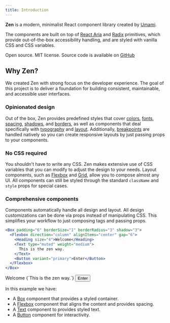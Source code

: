 ```yaml
---
title: Introduction
---
```


**Zen** is a modern, minimalist React component library created by [Umami](https://umami.is).

The components are built on top of [React Aria](https://react-spectrum.adobe.com/react-aria/) and [Radix](https://www.radix-ui.com/primitives) primitives, which provide
out-of-the-box accessibility handling, and are styled with vanilla CSS and CSS variables.

Open source. MIT license. Source code is available on [GitHub](https://github.com/umami-software/react-zen)

## Why Zen?

We created Zen with strong focus on the developer experience.
The goal of this project is to deliver a foundation for building consistent, maintainable, and accessible user interfaces.

### Opinionated design

Out of the box, Zen provides predefined styles that cover
[colors](/docs/design/colors),
[fonts](/docs/design/fonts),
[spacing](/docs/design/spacing),
[shadows](/docs/design/shadows),
and [borders](/docs/design/border-radius),
as well as components that deal specifically with [typography](/docs/typography/text) and [layout](/docs/layout/box).
Additionally, [breakpoints](/docs/design/breakpoints) are handled natively so you can create
responsive layouts by just passing props to your components.

### No CSS required

You shouldn't have to write any CSS.
Zen makes extensive use of CSS variables that you can modify to adjust the design to your needs.
Layout components, such as [Flexbox](/docs/layout/flexbox) and [Grid](/docs/layout/grid), allow you to compose almost any UI.
All components can still be styled through the standard `className` and `style` props for special cases.

### Comprehensive components

Components automatically handle all design and layout.
All design customizations can be done via props instead of manipulating CSS.
This simplifies your workflow to just composing tags and passing props.

```jsx
<Box padding="6" borderSize="1" borderRadius="3" shadow="3">
  <Flexbox direction="column" alignItems="center" gap="6">
    <Heading size="4">Welcome</Heading>
    <Text type="muted" weight="medium">
      This is the zen way.
    </Text>
    <Button variant="primary">Enter</Button>
  </Flexbox>
</Box>
```

<Example>
  <Box padding="6" borderSize="1" borderRadius="3" shadow="3">
    <Flexbox direction="column" alignItems="center" gap="6">
      <Heading size="4">Welcome</Heading>
      <Text type="muted" weight="medium">{`This is the zen way.`}</Text>
      <Button variant="primary">Enter</Button>
    </Flexbox>

  </Box>
</Example>

In this example we have:

- A [Box](/docs/layout/box) component that provides a styled container.
- A [Flexbox](/docs/layout/flexbox) component that aligns the content and provides spacing.
- A [Text](/docs/typography/text) component to provides styled text.
- A [Button](/docs/components/button) component for interactivity.
